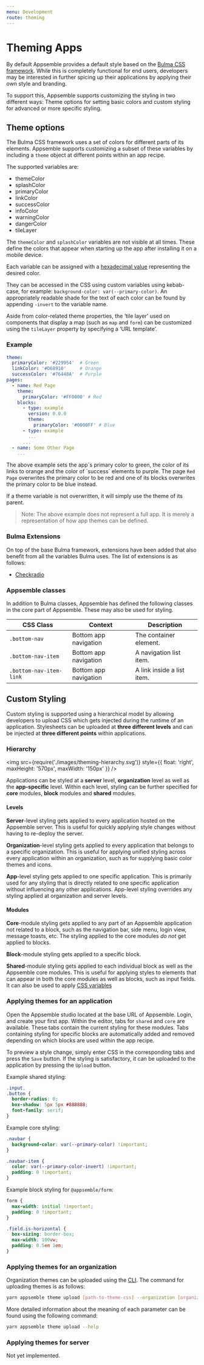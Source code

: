 ```yaml
---
menu: Development
route: theming
---
```


# Theming Apps

By default Appsemble provides a default style based on the [Bulma CSS framework](bulma). While this
is completely functional for end users, developers may be interested in further spicing up their
applications by applying their own style and branding.

To support this, Appsemble supports customizing the styling in two different ways: Theme options for
setting basic colors and custom styling for advanced or more specific styling.

## Theme options

The Bulma CSS framework uses a set of colors for different parts of its elements. Appsemble supports
customizing a subset of these variables by including a `theme` object at different points within an
app recipe.

The supported variables are:

- themeColor
- splashColor
- primaryColor
- linkColor
- successColor
- infoColor
- warningColor
- dangerColor
- tileLayer

The `themeColor` and `splashColor` variables are not visible at all times. These define the colors
that appear when starting up the app after installing it on a mobile device.

Each variable can be assigned with a [hexadecimal value][hex] representing the desired color.

They can be accessed in the CSS using custom variables using kebab-case, for example:
`background-color: var(--primary-color)`. An appropriately readable shade for the text of each color
can be found by appending `-invert` to the variable name.

Aside from color-related theme properties, the ‘tile layer’ used on components that display a map
(such as `map` and `form`) can be customized using the `tileLayer` property by specifying a ‘URL
template’.

### Example

```yaml
theme:
  primaryColor: '#229954'  # Green
  linkColor: '#D68910'     # Orange
  successColor: '#76448A'  # Purple
pages:
  - name: Red Page
    theme:
      primaryColor: '#FF0000' # Red
    blocks:
      - type: example
        version: 0.0.0
        theme:
          primaryColor: '#0000FF' # Blue
      - type: example
        ...
      ...
  - name: Some Other Page
    ...
```

The above example sets the app´s primary color to green, the color of its links to orange and the
color of ´success´ elements to purple. The page `Red Page` overwrites the primary color to be red
and one of its blocks overwrites the primary color to be blue instead.

If a theme variable is not overwritten, it will simply use the theme of its parent.

> Note: The above example does not represent a full app. It is merely a representation of how app
> themes can be defined.

### Bulma Extensions

On top of the base Bulma framework, extensions have been added that also benefit from all the
variables Bulma uses. The list of extensions is as follows:

- [Checkradio](https://wikiki.github.io/form/checkradio/)

### Appsemble classes

In addition to Bulma classes, Appsemble has defined the following classes in the core part of
Appsemble. These may also be used for styling.

| CSS Class               | Context               | Description                |
| ----------------------- | --------------------- | -------------------------- |
| `.bottom-nav`           | Bottom app navigation | The container element.     |
| `.bottom-nav-item`      | Bottom app navigation | A navigation list item.    |
| `.bottom-nav-item-link` | Bottom app navigation | A link inside a list item. |

## Custom Styling

Custom styling is supported using a hierarchical model by allowing developers to upload CSS which
gets injected during the runtime of an application. Stylesheets can be uploaded at **three different
levels** and can be injected at **three different points** within applications.

### Hierarchy

<img
  src={require('./images/theming-hierarchy.svg')}
  style={{ float: 'right', maxHeight: '570px', maxWidth: '150px' }}
/>

Applications can be styled at a **server** level, **organization** level as well as the
**app-specific** level. Within each level, styling can be further specified for **core** modules,
**block** modules and **shared** modules.

#### Levels

**Server**-level styling gets applied to every application hosted on the Appsemble server. This is
useful for quickly applying style changes without having to re-deploy the server.

**Organization**-level styling gets applied to every application that belongs to a specific
organization. This is useful for applying unified styling across every application within an
organization, such as for supplying basic color themes and icons.

**App**-level styling gets applied to one specific application. This is primarily used for any
styling that is directly related to one specific application without influencing any other
applications. App-level styling overrides any styling applied at organization and server levels.

#### Modules

**Core**-module styling gets applied to any part of an Appsemble application not related to a block,
such as the navigation bar, side menu, login view, message toasts, etc. The styling applied to the
core modules _do not_ get applied to blocks.

**Block**-module styling gets applied to a specific block.

**Shared**-module styling gets applied to each individual block as well as the Appsemble core
modules. This is useful for applying styles to elements that can appear in both the core modules as
well as blocks, such as input fields. It can also be used to apply [CSS variables][css-variables]

### Applying themes for an application

Open the Appsemble studio located at the base URL of Appsemble. Login, and create your first app.
Within the editor, tabs for `shared` and `core` are available. These tabs contain the current
styling for these modules. Tabs containing styling for specific blocks are automatically added and
removed depending on which blocks are used within the app recipe.

To preview a style change, simply enter CSS in the corresponding tabs and press the `Save` button.
If the styling is satisfactory, it can be uploaded to the application by pressing the `Upload`
button.

Example shared styling:

```css
.input,
.button {
  border-radius: 0;
  box-shadow: 5px 5px #888888;
  font-family: serif;
}
```

Example core styling:

```css
.navbar {
  background-color: var(--primary-color) !important;
}

.navbar-item {
  color: var(--primary-color-invert) !important;
  padding: 0 !important;
}
```

Example block styling for `@appsemble/form`:

```css
form {
  max-width: initial !important;
  padding: 0 !important;
}

.field.is-horizontal {
  box-sizing: border-box;
  max-width: 100vw;
  padding: 0.5em 1em;
}
```

### Applying themes for an organization

Organization themes can be uploaded using the [CLI](cli). The command for uploading themes is as
follows:

```sh
yarn appsemble theme upload [path-to-theme-css] --organization [organization-id] [--shared|--core|--block @organization/blockname]
```

More detailed information about the meaning of each parameter can be found using the following
command:

```sh
yarn appsemble theme upload --help
```

### Applying themes for server

Not yet implemented. <!-- XXX -->

[bulma]: https://bulma.io/
[hex]: https://htmlcolorcodes.com/
[css-variables]: https://developer.mozilla.org/en-US/docs/Web/CSS/Using_CSS_variables
